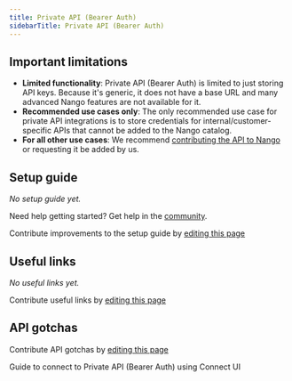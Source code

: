 ```yaml
---
title: Private API (Bearer Auth)
sidebarTitle: Private API (Bearer Auth)
---
```



<Overview />
<PreBuiltTooling />
<PreBuiltUseCases />

## Important limitations

- **Limited functionality**: Private API (Bearer Auth) is limited to just storing API keys. Because it's generic, it does not have a base URL and many advanced Nango features are not available for it.
- **Recommended use cases only**: The only recommended use case for private API integrations is to store credentials for internal/customer-specific APIs that cannot be added to the Nango catalog.
- **For all other use cases**: We recommend [contributing the API to Nango](/guides/custom-integrations/build-a-custom-integration) or requesting it be added by us.

## Setup guide

_No setup guide yet._

<Tip>Need help getting started? Get help in the [community](https://nango.dev/slack).</Tip>

<Note>Contribute improvements to the setup guide by [editing this page](https://github.com/nangohq/nango/tree/master/docs-v2/integrations/all/private-api-bearer.mdx)</Note>

## Useful links

_No useful links yet._

<Note>Contribute useful links by [editing this page](https://github.com/nangohq/nango/tree/master/docs-v2/integrations/all/private-api-bearer.mdx)</Note>

## API gotchas

<Note>Contribute API gotchas by [editing this page](https://github.com/nangohq/nango/tree/master/docs-v2/integrations/all/private-api-bearer.mdx)</Note>

<Card title="Connect to Private API (Bearer Auth)" icon="link" href="/integrations/all/private-api-bearer/connect" horizontal>
  Guide to connect to Private API (Bearer Auth) using Connect UI
</Card>